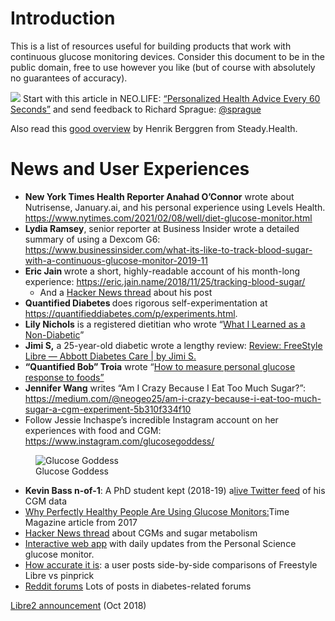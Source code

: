 # Introduction {#intro}


This is a list of resources useful for building products that work with continuous glucose monitoring devices.  Consider this document to be in the public domain, free to use however you like (but of course with absolutely no guarantees of accuracy).

![](images/sprague-neolife.png)
Start with this article in NEO.LIFE: [“Personalized Health Advice Every 60 Seconds”](https://neo.life/2019/01/personalized-health-advice-every-60-seconds/) and send feedback to Richard Sprague: [\@sprague](https://twitter.com/sprague)

Also read this [good overview ](https://medium.com/steady-health/the-ultimate-guide-to-continuous-glucose-monitors-cgm-611eecc70c9a) by Henrik Berggren from Steady.Health.



# News and User Experiences



*   **New York Times Health Reporter Anahad O’Connor** wrote about Nutrisense, January.ai, and his personal experience using Levels Health. [https://www.nytimes.com/2021/02/08/well/diet-glucose-monitor.html](https://www.nytimes.com/2021/02/08/well/diet-glucose-monitor.html)
*   **Lydia Ramsey**, senior reporter at Business Insider wrote a detailed summary of using a Dexcom G6: [https://www.businessinsider.com/what-its-like-to-track-blood-sugar-with-a-continuous-glucose-monitor-2019-11](https://www.businessinsider.com/what-its-like-to-track-blood-sugar-with-a-continuous-glucose-monitor-2019-11)
*   **Eric Jain **wrote a short, highly-readable account of his month-long experience: [https://eric.jain.name/2018/11/25/tracking-blood-sugar/](https://eric.jain.name/2018/11/25/tracking-blood-sugar/)
    *   And a [Hacker News thread](https://news.ycombinator.com/item?id=18891772) about his post
*   **Quantified Diabetes **does rigorous self-experimentation at [https://quantifieddiabetes.com/p/experiments.html](https://quantifieddiabetes.com/p/experiments.html).  
*   **Lily Nichols** is a registered dietitian who wrote “[What I Learned as a Non-Diabetic](https://lilynicholsrdn.com/cgm-experiment-non-diabetic-continuous-glucose-monitor/)” 
*   **Jimi S,** a 25-year-old diabetic wrote a lengthy review: [Review: FreeStyle Libre — Abbott Diabetes Care | by Jimi S.](https://medium.com/@JimiS/product-review-freestyle-libre-abbott-diabetes-care-561ee446eaa)
*   **“Quantified Bob" Troia** wrote “[How to measure personal glucose response to foods”](https://www.quantifiedbob.com/measuring-glycemic-glucose-response-foods/)
*   **Jennifer Wang** writes “Am I Crazy Because I Eat Too Much Sugar?”: [https://medium.com/@neogeo25/am-i-crazy-because-i-eat-too-much-sugar-a-cgm-experiment-5b310f334f10](https://medium.com/@neogeo25/am-i-crazy-because-i-eat-too-much-sugar-a-cgm-experiment-5b310f334f10)
*   Follow Jessie Inchaspe’s incredible Instagram account on her experiences with food and CGM: [https://www.instagram.com/glucosegoddess/](https://www.instagram.com/glucosegoddess/)

 

![Glucose Goddess](images/glucose-goddess.png "Jessie Inchaspe Instagram")


*   **Kevin Bass n-of-1**: A PhD student kept (2018-19) a[ live Twitter feed](https://twitter.com/kevinstrials) of his CGM data
*   [Why Perfectly Healthy People Are Using Glucose Monitors: ](http://time.com/4703099/continuous-glucose-monitor-blood-sugar-diabetes/)Time Magazine article from 2017
*   [Hacker News thread](https://news.ycombinator.com/item?id=15521882#15522046) about CGMs and sugar metabolism
*   [Interactive web app](https://personalscience.shinyapps.io/librelink/) with daily updates from the Personal Science glucose monitor.
*   [How accurate it is](https://imgur.com/a/2xNEgGA): a user posts side-by-side comparisons of Freestyle Libre vs pinprick
*   [Reddit forums](https://www.reddit.com/search?q=freestyle%20libre) Lots of posts in diabetes-related forums 

[Libre2 announcement](http://abbott.mediaroom.com/2018-10-01-Abbott-s-FreeStyle-R-Libre-2-with-Optional-Real-Time-Alarms-Secures-CE-Mark-for-Use-in-Europe?fbclid=IwAR3B9sMnnUa44Aor42ctKUyAuUuG1ZLly3pnanVAAolX1PF6HRCV4SBaOyo) (Oct 2018) 


